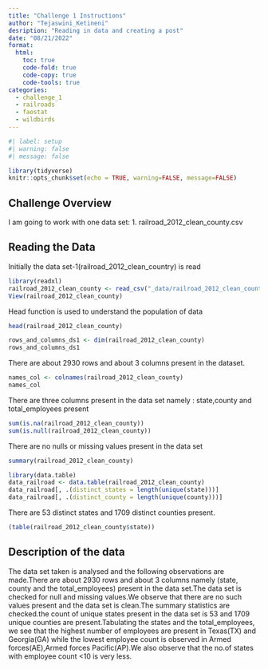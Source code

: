 ```yaml
---
title: "Challenge 1 Instructions"
author: "Tejaswini_Ketineni"
desription: "Reading in data and creating a post"
date: "08/21/2022"
format:
  html:
    toc: true
    code-fold: true
    code-copy: true
    code-tools: true
categories:
  - challenge_1
  - railroads
  - faostat
  - wildbirds
---
```


```r
#| label: setup
#| warning: false
#| message: false

library(tidyverse)
knitr::opts_chunk$set(echo = TRUE, warning=FALSE, message=FALSE)
```

## Challenge Overview

I am going to work with one data set: 
1. railroad_2012_clean_county.csv


## Reading the Data

Initially the data set-1(railroad_2012_clean_country) is read

```r
library(readxl)
railroad_2012_clean_county <- read_csv("_data/railroad_2012_clean_county.csv")
View(railroad_2012_clean_county)
```

Head function is used to understand the population of data 

```r
head(railroad_2012_clean_county)
```

```r
rows_and_columns_ds1 <- dim(railroad_2012_clean_county)
rows_and_columns_ds1
```
There are about 2930 rows and about 3 columns present in the dataset.

```r
names_col <- colnames(railroad_2012_clean_county)
names_col
```
There are three columns present in the data set namely : state,county and total_employees present


```r
sum(is.na(railroad_2012_clean_county))
sum(is.null(railroad_2012_clean_county))
```
There are no nulls or missing values present in the data set

```r
summary(railroad_2012_clean_county)
```

```r
library(data.table)
data_railroad <- data.table(railroad_2012_clean_county)
data_railroad[, .(distinct_states = length(unique(state)))]
data_railroad[, .(distinct_county = length(unique(county)))]
```

There are 53 distinct states and 1709 distinct counties present.

```r
(table(railroad_2012_clean_county$state))
```

## Description of the data

 The data set taken is analysed and the following observations are made.There are about 2930 rows and about 3 columns namely (state, county and the total_employees) present in the data set.The data set is checked for null and missing values.We observe that there are no such values present and the data set is clean.The summary statistics are checked.the count of unique states present in the data set is 53 and 1709 unique counties are present.Tabulating the states and the total_employees, we see that the highest number of employees are present in Texas(TX) and Georgia(GA) while the lowest employee count is observed in Armed forces(AE),Armed forces Pacific(AP).We also observe that the no.of states with employee count <10 is very less.

